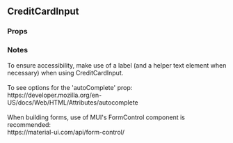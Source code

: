 

<div>
  <h2>CreditCardInput</h2>
  <h3 style={{ position: 'relative', top: '20px' }}>Props</h3>
  <div style={{ marginBottom: '-11px' }}>
    <Props of={CreditCardInput} />
  </div>
  <h3 style={{ marginBottom: '17px' }}>Notes</h3>
  <div style={{ fontFamily: 'monospace' }}>
    To ensure accessibility, make use of a label (and a helper text element when necessary) when
    using CreditCardInput.
    <br />
    <br />
    To see options for the 'autoComplete' prop:
    <br />
    <span style={docsLinkStyles}>https://developer.mozilla.org/en-US/docs/Web/HTML/Attributes/autocomplete</span>
    <br />
    <br />
    When building forms, use of MUI's FormControl component is recommended:
    <br />
    <span style={docsLinkStyles}>https://material-ui.com/api/form-control/</span>
  </div>
</div>
